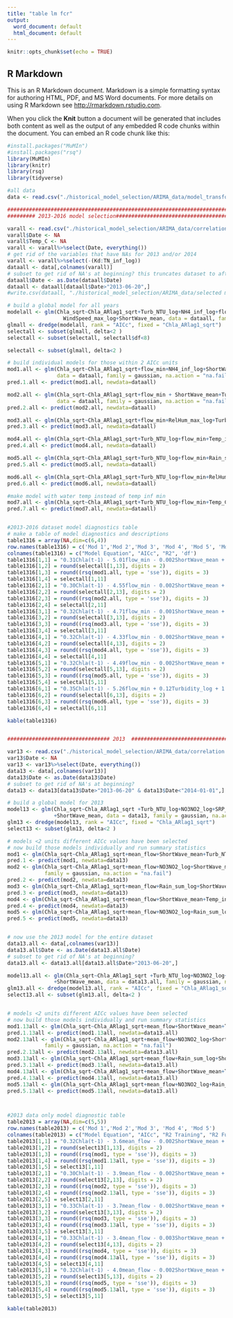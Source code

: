 ```yaml
---
title: "table lm fcr"
output:
  word_document: default
  html_document: default
---
```


```r
knitr::opts_chunk$set(echo = TRUE)
```

## R Markdown

This is an R Markdown document. Markdown is a simple formatting syntax for authoring HTML, PDF, and MS Word documents. For more details on using R Markdown see <http://rmarkdown.rstudio.com>.

When you click the **Knit** button a document will be generated that includes both content as well as the output of any embedded R code chunks within the document. You can embed an R code chunk like this:

```r
#install.packages("MuMIn")
#install.packages("rsq")
library(MuMIn)
library(knitr)
library(rsq)
library(tidyverse)

#all data
data <- read.csv("./historical_model_selection/ARIMA_data/model_transformed_2013_2016.csv")

########################################################################################################################################################
######### 2013-2016 model selection###########################################################################

varall <- read.csv("./historical_model_selection/ARIMA_data/correlation matrices/2013_2016_selected_correlations.csv")
varall$Date <- NA
varall$Temp_C <- NA
varall <- varall%>%select(Date, everything())
# get rid of the variables that have NAs for 2013 and/or 2014
varall <- varall%>%select(-(Kd:TN_inf_log))
dataall <- data[,colnames(varall)]
# subset to get rid of NA's at beginning? this truncates dataset to after June20
dataall$Date <- as.Date(dataall$Date)
dataall <- dataall[dataall$Date>"2013-06-20",]
#write.csv(dataall, "./historical_model_selection/ARIMA_data/selected model files/2013_2016_selected_variables.csv", row.names = FALSE)

# build a global model for all years
modelall <- glm(Chla_sqrt~Chla_ARlag1_sqrt+Turb_NTU_log+NH4_inf_log+flow_min+Temp_inf_min+RelHum_max_log+Rain_sum_log+
                  WindSpeed_max_log+ShortWave_mean, data = dataall, family = gaussian, na.action = "na.fail" )
glmall <- dredge(modelall, rank = "AICc", fixed = "Chla_ARlag1_sqrt")
selectall <- subset(glmall, delta<2 )
selectall <- subset(selectall, selectall$df<8)

selectall <- subset(glmall, delta<2 )

# build individual models for those within 2 AICc units
mod1.all <- glm(Chla_sqrt~Chla_ARlag1_sqrt+flow_min+NH4_inf_log+ShortWave_mean+Turb_NTU_log,
                data = dataall, family = gaussian, na.action = "na.fail")
pred.1.all <- predict(mod1.all, newdata=dataall)

mod2.all <- glm(Chla_sqrt~Chla_ARlag1_sqrt+flow_min + ShortWave_mean+Turb_NTU_log, 
                data = dataall, family = gaussian, na.action = "na.fail")
pred.2.all <- predict(mod2.all, newdata=dataall)

mod3.all <- glm(Chla_sqrt~Chla_ARlag1_sqrt+flow_min+RelHum_max_log+Turb_NTU_log+ShortWave_mean, data = dataall, family = gaussian, na.action = "na.fail" )
pred.3.all <- predict(mod3.all, newdata=dataall)

mod4.all <- glm(Chla_sqrt~Chla_ARlag1_sqrt+Turb_NTU_log+flow_min+Temp_inf_min+ShortWave_mean, data = dataall, family = gaussian, na.action = "na.fail" )
pred.4.all <- predict(mod4.all, newdata=dataall)

mod5.all <- glm(Chla_sqrt~Chla_ARlag1_sqrt+Turb_NTU_log+flow_min+Rain_sum_log+ShortWave_mean, data = dataall, family = gaussian, na.action = "na.fail" )
pred.5.all <- predict(mod5.all, newdata=dataall)

mod6.all <- glm(Chla_sqrt~Chla_ARlag1_sqrt+Turb_NTU_log+flow_min+RelHum_max_log, data = dataall, family = gaussian, na.action = "na.fail" )
pred.6.all <- predict(mod6.all, newdata=dataall)

#make model with water temp instead of temp inf min
mod7.all <- glm(Chla_sqrt~Chla_ARlag1_sqrt+Turb_NTU_log+flow_min+Temp_C+ShortWave_mean, data = dataall, family = gaussian, na.action = "na.fail" )
pred.7.all <- predict(mod7.all, newdata=dataall)



```



```r
#2013-2016 dataset model diagnostics table
# make a table of model diagnostics and descriptions
table1316 = array(NA,dim=c(6,4))
row.names(table1316) = c('Mod 1','Mod 2','Mod 3', 'Mod 4', 'Mod 5', 'Mod 6')
colnames(table1316) = c("Model Equation", "AICc", "R2", 'df')
table1316[1,1] = "0.31Chla(t-1) - 5.01flow_min - 0.002ShortWave_mean + 0.15Turbidity_log + 0.14NH4_inf_log + 1.35"
table1316[1,2] = round(selectall[1,13], digits = 2)
table1316[1,3] = round((rsq(mod1.all, type = 'sse')), digits = 3)
table1316[1,4] = selectall[1,11]
table1316[2,1] = "0.30Chla(t-1) - 4.55flow_min - 0.002ShortWave_mean + 0.13Turbidity_log + 1.60"
table1316[2,2] = round(selectall[2,13], digits = 2)
table1316[2,3] = round((rsq(mod2.all, type = 'sse')), digits = 3)
table1316[2,4] = selectall[2,11]
table1316[3,1] = "0.32Chla(t-1) - 4.71flow_min - 0.001ShortWave_mean + 0.12Turbidity_log + 0.70RelHumimidty_max_log - 1.67"
table1316[3,2] = round(selectall[3,13], digits = 2)
table1316[3,3] = round((rsq(mod3.all, type = 'sse')), digits = 3)
table1316[3,4] = selectall[3,11]
table1316[4,1] = "0.32Chla(t-1) - 4.33flow_min - 0.002ShortWave_mean + 0.14Turbidity_log + 0.019Temp_inflow_min + 1.3"
table1316[4,2] = round(selectall[4,13], digits = 2)
table1316[4,3] = round((rsq(mod4.all, type = 'sse')), digits = 3)
table1316[4,4] = selectall[4,11]
table1316[5,1] = "0.32Chla(t-1) - 4.49flow_min - 0.002ShortWave_mean + 0.13Turbidity_log  + 0.014Rain_sum_log + 1.62"
table1316[5,2] = round(selectall[5,13], digits = 2)
table1316[5,3] = round((rsq(mod5.all, type = 'sse')), digits = 3)
table1316[5,4] = selectall[5,11]
table1316[6,1] = "0.35Chla(t-1) - 5.26flow_min + 0.12Turbidity_log + 1.09RelHumidity_max_log - 3.74"
table1316[6,2] = round(selectall[6,13], digits = 2)
table1316[6,3] = round((rsq(mod6.all, type = 'sse')), digits = 3)
table1316[6,4] = selectall[6,11]

kable(table1316)



```




```r


################################# 2013  ########################################################################################################33

var13 <- read.csv("./historical_model_selection/ARIMA_data/correlation matrices/2013_selected_correlations.csv")
var13$Date <- NA
var13 <- var13%>%select(Date, everything())
data13 <- data[,colnames(var13)]
data13$Date <- as.Date(data13$Date)
# subset to get rid of NA's at beginning?
data13 <- data13[data13$Date>"2013-06-20" & data13$Date<"2014-01-01",]

# build a global model for 2013
model13 <- glm(Chla_sqrt~Chla_ARlag1_sqrt +Turb_NTU_log+NO3NO2_log+SRP_log+mean_flow+Temp_inf_max+Rain_sum_log+WindSpeed_mean_log
               +ShortWave_mean, data = data13, family = gaussian, na.action = "na.fail" )
glm13 <- dredge(model13, rank = "AICc", fixed = "Chla_ARlag1_sqrt")
select13 <- subset(glm13, delta<2 )

# models <2 units different AICc values have been selected
# now build those models individually and run summary statistics
mod1 <- glm(Chla_sqrt~Chla_ARlag1_sqrt+mean_flow+ShortWave_mean+Turb_NTU_log, data = data13, family = gaussian, na.action = na.fail)
pred.1 <- predict(mod1, newdata=data13)
mod2 <- glm(Chla_sqrt~Chla_ARlag1_sqrt+mean_flow+NO3NO2_log+ShortWave_mean+Turb_NTU_log, data = data13, 
            family = gaussian, na.action = "na.fail")
pred.2 <- predict(mod2, newdata=data13)
mod3 <- glm(Chla_sqrt~Chla_ARlag1_sqrt+mean_flow+Rain_sum_log+ShortWave_mean+Turb_NTU_log,data = data13, family = gaussian, na.action = na.fail)
pred.3 <- predict(mod3, newdata=data13)
mod4 <- glm(Chla_sqrt~Chla_ARlag1_sqrt+mean_flow+ShortWave_mean+Temp_inf_max+Turb_NTU_log, data = data13, family = gaussian, na.action = "na.fail")
pred.4 <- predict(mod4, newdata=data13)
mod5 <- glm(Chla_sqrt~Chla_ARlag1_sqrt+mean_flow+NO3NO2_log+Rain_sum_log+ShortWave_mean+Turb_NTU_log, data = data13, family = gaussian, na.action = "na.fail")
pred.5 <- predict(mod5, newdata=data13)


# now use the 2013 model for the entire dataset
data13.all <- data[,colnames(var13)]
data13.all$Date <- as.Date(data13.all$Date)
# subset to get rid of NA's at beginning?
data13.all <- data13.all[data13.all$Date>"2013-06-20",]

model13.all <- glm(Chla_sqrt~Chla_ARlag1_sqrt +Turb_NTU_log+NO3NO2_log+SRP_log+mean_flow+Temp_inf_max+Rain_sum_log+WindSpeed_mean_log
               +ShortWave_mean, data = data13.all, family = gaussian, na.action = "na.fail" )
glm13.all <- dredge(model13.all, rank = "AICc", fixed = "Chla_ARlag1_sqrt")
select13.all <- subset(glm13.all, delta<2 )


# models <2 units different AICc values have been selected
# now build those models individually and run summary statistics
mod1.13all <- glm(Chla_sqrt~Chla_ARlag1_sqrt+mean_flow+ShortWave_mean+Turb_NTU_log, data = data13.all, family = gaussian, na.action = na.fail)
pred.1.13all <- predict(mod1.13all, newdata=data13.all)
mod2.13all <- glm(Chla_sqrt~Chla_ARlag1_sqrt+mean_flow+NO3NO2_log+ShortWave_mean+Turb_NTU_log, data = data13.all, 
            family = gaussian, na.action = "na.fail")
pred.2.13all <- predict(mod2.13all, newdata=data13.all)
mod3.13all <- glm(Chla_sqrt~Chla_ARlag1_sqrt+mean_flow+Rain_sum_log+ShortWave_mean+Turb_NTU_log,data = data13.all, family = gaussian, na.action = na.fail)
pred.3.13all <- predict(mod3.13all, newdata=data13.all)
mod4.13all <- glm(Chla_sqrt~Chla_ARlag1_sqrt+mean_flow+ShortWave_mean+Temp_inf_max+Turb_NTU_log, data = data13.all, family = gaussian, na.action = "na.fail")
pred.4.13all <- predict(mod4.13all, newdata=data13.all)
mod5.13all <- glm(Chla_sqrt~Chla_ARlag1_sqrt+mean_flow+NO3NO2_log+Rain_sum_log+ShortWave_mean+Turb_NTU_log, data = data13.all, family = gaussian, na.action = "na.fail")
pred.5.13all <- predict(mod5.13all, newdata=data13.all)




```


```r
#2013 data only model diagnostic table
table2013 = array(NA,dim=c(5,5))
row.names(table2013) = c('Mod 1','Mod 2','Mod 3', 'Mod 4', 'Mod 5')
colnames(table2013) = c("Model Equation", "AICc", "R2 Training", "R2 Full", 'df')
table2013[1,1] = "0.32Chla(t-1) - 3.6mean_flow - 0.002ShortWave_mean + 0.14Turbidity_log + 1.58"
table2013[1,2] = round(select13[1,13], digits = 2)
table2013[1,3] = round((rsq(mod1, type = 'sse')), digits = 3)
table2013[1,4] = round((rsq(mod1.13all, type = 'sse')), digits = 3)
table2013[1,5] = select13[1,11]
table2013[2,1] = "0.30Chla(t-1) - 3.9mean_flow - 0.002ShortWave_mean + 0.15Turbidity_log - 0.09NO3NO2_log + 1.7"
table2013[2,2] = round(select13[2,13], digits = 2)
table2013[2,3] = round((rsq(mod2, type = 'sse')), digits = 3)
table2013[2,4] = round((rsq(mod2.13all, type = 'sse')), digits = 3)
table2013[2,5] = select13[2,11]
table2013[3,1] = "0.33Chla(t-1) - 3.7mean_flow - 0.002ShortWave_mean + 0.13Turbidity_log + 0.017Rain_sum_log + 1.6"
table2013[3,2] = round(select13[3,13], digits = 2)
table2013[3,3] = round((rsq(mod3, type = 'sse')), digits = 3)
table2013[3,4] = round((rsq(mod3.13all, type = 'sse')), digits = 3)
table2013[3,5] = select13[3,11]
table2013[4,1] = "0.33Chla(t-1) - 3.4mean_flow - 0.003ShortWave_mean + 0.15Turbidity_log + 0.019Temp_inflow_max + 1.3"
table2013[4,2] = round(select13[4,13], digits = 2)
table2013[4,3] = round((rsq(mod4, type = 'sse')), digits = 3)
table2013[4,4] = round((rsq(mod4.13all, type = 'sse')), digits = 3)
table2013[4,5] = select13[4,11]
table2013[5,1] = "0.32Chla(t-1) - 4.0mean_flow - 0.002ShortWave_mean + 0.15Turbidity_log - 0.09NO3NO2_log + 0.016Rain_sum_log + 1.7"
table2013[5,2] = round(select13[5,13], digits = 2)
table2013[5,3] = round((rsq(mod5, type = 'sse')), digits = 3)
table2013[5,4] = round((rsq(mod5.13all, type = 'sse')), digits = 3)
table2013[5,5] = select13[5,11]

kable(table2013)

```

